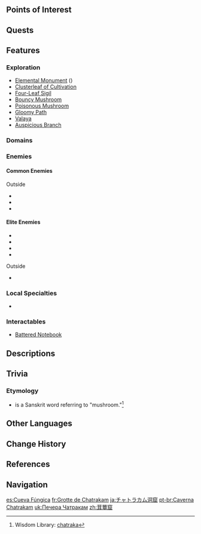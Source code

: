 {{Location Infobox
|image        = <gallery>
Chatrakam Cave.png|In-game
Chatrakam Cave Map Template.png|Map
</gallery>
|type         = Subarea
|map_level    = Chatrakam Cave: Northern Underground Ruins; Chatrakam Cave: Southern Cavern
|region       = Sumeru
|subregion    = Dharma Forest
|area         = Lokapala Jungle
}}
{{Location Intro|description=<p>Chatrakam Cave is best known for containing a large number of [[Fungi]], and humans typically do not go inside.</p>}}

==Points of Interest==
{{Locations by Category Table|type=Points of Interest}}

==Quests==
{{Quests by Category List|heo=1}}

==Features==
===Exploration===
* [[Elemental Monument]] ({{Dendro}})
* [[Clusterleaf of Cultivation]]
* [[Four-Leaf Sigil]]
* [[Bouncy Mushroom]]
* [[Poisonous Mushroom]]
* [[Gloomy Path]]
* [[Valaya]]
* [[Auspicious Branch]]

===Domains===
{{Domains by Category Gallery}}

===Enemies===
====Common Enemies====
{{Column|2|
* {{Enemy|Floating Hydro Fungus}}
* {{Enemy|Stretchy Geo Fungus}}
* {{Enemy|Grounded Hydroshroom}}
* {{Enemy|Floating Dendro Fungus}}
* {{Enemy|Winged Dendroshroom}}
* {{Enemy|Eremite Ravenbeak Halberdier}}
* {{Enemy|Eremite Axe Vanguard}}
* {{Enemy|Eremite Linebreaker}}
* {{Enemy|Eremite Crossbow}}
* {{Enemy|Eremite Sword-Dancer}}
}}
;Outside
* {{Enemy|Hilichurl Berserker}}
* {{Enemy|Dendro Samachurl}}
* {{Enemy|Eremite Sunfrost}}

====Elite Enemies====
* {{Enemy|Ruin Destroyer}}
* {{Enemy|Ruin Cruiser}}
* {{Enemy|Ruin Defender}}
* {{Enemy|Ruin Grader}}
;Outside
* {{Enemy|Ruin Drake: Skywatch}}

===Local Specialties===
* {{Item|Nilotpala Lotus}}

===Interactables===
* [[Aranakin's Old Friend|Battered Notebook]]

==Descriptions==
{{Description|The damp environment within the cave that lies hidden deep in the woods is especially suited for the growth of [[fungi]].<br>According to [[Amurta]], these fungi come in a great many varieties. However, few people save the [[Vanara]] &mdash; for whom mushroom-picking is a duty &mdash; will set foot there, given the large number of Fungi dwelling inside as well.|[[Expedition]] description}}

==Trivia==
===Etymology===
* {{Lang|''Chatraka''|sa=छत्राक}} is a Sanskrit word referring to "mushroom."<ref>Wisdom Library: [https://www.wisdomlib.org/definition/chatraka chatraka]</ref>

==Other Languages==
{{Other Languages
|en      = Chatrakam Cave
|zhs     = 茸蕈窟
|zhs_rm  = Róngxùn-kū
|zht     = 茸蕈窟
|zht_rm  = Róngxùn-kū
|zh_tl   = Lush Mushroom Cave
|ja      = チャトラカム{{rubi|洞|どう|窟|くつ}}
|ja_rm   = Chatorakamu Doukutsu
|ja_tl   = Chatrakam Cave
|ko      = 차트라캄 동굴
|ko_tl   = Chatrakam Cave
|es      = Cueva Fúngica
|es_tl   = Fungal Cave
|fr      = Grotte de Chatrakam
|fr_tl   = Chatrakam Grotto
|ru      = Пещера Чатракам
|ru_tl   = Chatrakam Cave
|th      = Chatrakam Cave
|vi      = Hang Chatrakam
|vi_tl   = Chatrakam Cave
|de      = Chatrakam-Höhle
|de_tl   = Chatrakam Cave
|id      = Chatrakam Cave
|pt      = Caverna Chatrakam
|pt_tl   = Chatrakam Cavern
|tr      = Chatrakam Mağarası
|tr_tl   = Chatrakam Cave
|it      = Caverna di Chatrakam
|it_tl   = Chatrakam Cave
}}

==Change History==
{{Change History|3.0}}

==References==
{{Reflist}}

==Navigation==
{{Area Navbox|Sumeru}}

[[es:Cueva Fúngica]]
[[fr:Grotte de Chatrakam]]
[[ja:チャトラカム洞窟]]
[[pt-br:Caverna Chatrakam]]
[[uk:Печера Чатракам]]
[[zh:茸蕈窟]]